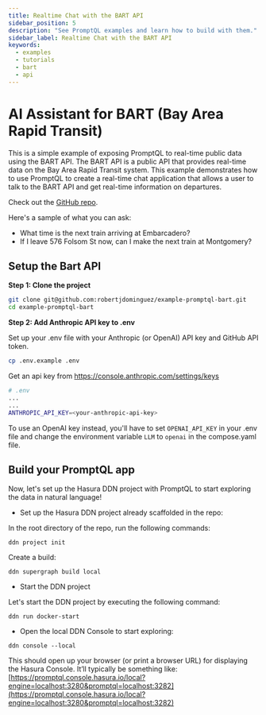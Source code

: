 ```yaml
---
title: Realtime Chat with the BART API
sidebar_position: 5
description: "See PromptQL examples and learn how to build with them."
sidebar_label: Realtime Chat with the BART API
keywords:
  - examples
  - tutorials
  - bart
  - api
---
```



# AI Assistant for BART (Bay Area Rapid Transit)

This is a simple example of exposing PromptQL to real-time public data using the BART API. The BART API is a public API
that provides real-time data on the Bay Area Rapid Transit system. This example demonstrates how to use PromptQL to
create a real-time chat application that allows a user to talk to the BART API and get real-time information on
departures.

Check out the [GitHub repo](https://github.com/robertjdominguez/example-promptql-bart).

Here's a sample of what you can ask:

- What time is the next train arriving at Embarcadero?
- If I leave 576 Folsom St now, can I make the next train at Montgomery?

<Thumbnail src="/img/get-started/bart-assistant.jpeg" alt="Bart AI Assistant" />

<Prereqs />

## Setup the Bart API

**Step 1: Clone the project**

```bash copy
git clone git@github.com:robertjdominguez/example-promptql-bart.git
cd example-promptql-bart
```

**Step 2: Add Anthropic API key to .env**

Set up your .env file with your Anthropic (or OpenAI) API key and GitHub API token.

```bash copy
cp .env.example .env
```

Get an api key from https://console.anthropic.com/settings/keys

```bash
# .env
...
...
ANTHROPIC_API_KEY=<your-anthropic-api-key>
```

To use an OpenAI key instead, you'll have to set `OPENAI_API_KEY` in your .env file and change the environment variable
`LLM` to `openai` in the compose.yaml file.

## Build your PromptQL app

Now, let's set up the Hasura DDN project with PromptQL to start exploring the data in natural language!

- Set up the Hasura DDN project already scaffolded in the repo:

In the root directory of the repo, run the following commands:

```ddn
ddn project init
```

Create a build:

```ddn
ddn supergraph build local
```

- Start the DDN project

Let's start the DDN project by executing the following command:

```ddn
ddn run docker-start
```

- Open the local DDN Console to start exploring:

```ddn
ddn console --local
```

This should open up your browser (or print a browser URL) for displaying the Hasura Console. It’ll typically be
something like:
[https://promptql.console.hasura.io/local?engine=localhost:3280&promptql=localhost:3282](https://promptql.console.hasura.io/local?engine=localhost:3280&promptql=localhost:3282)
